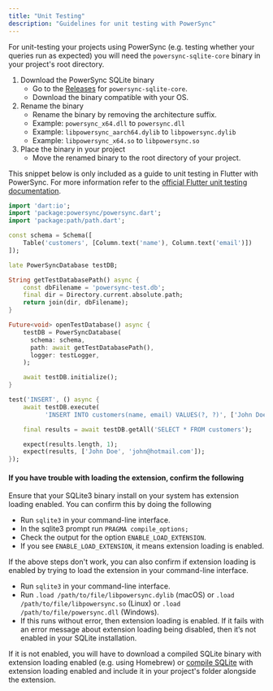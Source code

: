 ```yaml
---
title: "Unit Testing"
description: "Guidelines for unit testing with PowerSync"
---
```


For unit-testing your projects using PowerSync
(e.g. testing whether your queries run as expected) you will need the `powersync-sqlite-core` binary in your project's root directory.

1. Download the PowerSync SQLite binary
   - Go to the [Releases](https://github.com/powersync-ja/powersync-sqlite-core/releases) for `powersync-sqlite-core`.
   - Download the binary compatible with your OS.
2. Rename the binary
   - Rename the binary by removing the architecture suffix.
   - Example: `powersync_x64.dll` to `powersync.dll`
   - Example: `libpowersync_aarch64.dylib` to `libpowersync.dylib`
   - Example: `libpowersync_x64.so` to `libpowersync.so`
3. Place the binary in your project
   - Move the renamed binary to the root directory of your project.

This snippet below is only included as a guide to unit testing in Flutter with PowerSync. For more information refer to the [official Flutter unit testing documentation](https://docs.flutter.dev/cookbook/testing/unit/introduction).

```dart
import 'dart:io';
import 'package:powersync/powersync.dart';
import 'package:path/path.dart';

const schema = Schema([
    Table('customers', [Column.text('name'), Column.text('email')])
]);

late PowerSyncDatabase testDB;

String getTestDatabasePath() async {
    const dbFilename = 'powersync-test.db';
    final dir = Directory.current.absolute.path;
    return join(dir, dbFilename);
}

Future<void> openTestDatabase() async {
    testDB = PowerSyncDatabase(
      schema: schema,
      path: await getTestDatabasePath(),
      logger: testLogger,
    );

    await testDB.initialize();
}

test('INSERT', () async {
    await testDB.execute(
          'INSERT INTO customers(name, email) VALUES(?, ?)', ['John Doe', 'john@hotmail.com']);

    final results = await testDB.getAll('SELECT * FROM customers');

    expect(results.length, 1);
    expect(results, ['John Doe', 'john@hotmail.com']);
});
```

#### If you have trouble with loading the extension, confirm the following

Ensure that your SQLite3 binary install on your system has extension loading enabled. You can confirm this by doing the following

- Run `sqlite3` in your command-line interface.
- In the sqlite3 prompt run `PRAGMA compile_options;`
- Check the output for the option `ENABLE_LOAD_EXTENSION`.
- If you see `ENABLE_LOAD_EXTENSION`, it means extension loading is enabled.

If the above steps don't work, you can also confirm if extension loading is enabled by trying to load the extension in your command-line interface.

- Run `sqlite3` in your command-line interface.
- Run `.load /path/to/file/libpowersync.dylib` (macOS) or `.load /path/to/file/libpowersync.so` (Linux) or `.load /path/to/file/powersync.dll` (Windows).
- If this runs without error, then extension loading is enabled. If it fails with an error message about extension loading being disabled, then it’s not enabled in your SQLite installation.

If it is not enabled, you will have to download a compiled SQLite binary with extension loading enabled (e.g. using Homebrew) or [compile SQLite](https://www.sqlite.org/howtocompile.html) with extension loading enabled and
include it in your project's folder alongside the extension.

